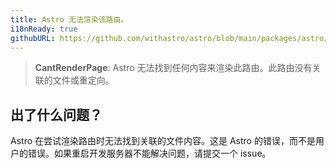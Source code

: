 ```yaml
---
title: Astro 无法渲染该路由。
i18nReady: true
githubURL: https://github.com/withastro/astro/blob/main/packages/astro/src/core/errors/errors-data.ts
---
```

> **CantRenderPage**: Astro 无法找到任何内容来渲染此路由。此路由没有关联的文件或重定向。

## 出了什么问题？
Astro 在尝试渲染路由时无法找到关联的文件内容。这是 Astro 的错误，而不是用户的错误。如果重启开发服务器不能解决问题，请提交一个 issue。
